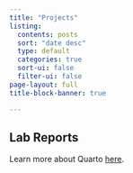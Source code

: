 ```yaml
---
title: "Projects"
listing: 
  contents: posts
  sort: "date desc"
  type: default
  categories: true
  sort-ui: false
  filter-ui: false
page-layout: full
title-block-banner: true

---
```


## Lab Reports

:::{#lab-reports}
:::


Learn more about Quarto [here](https://www.quarto.org).